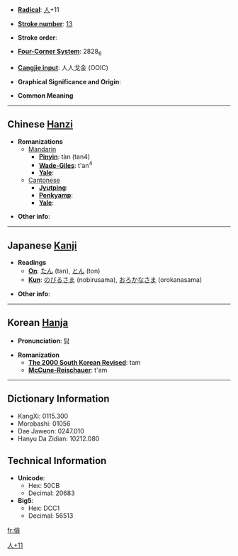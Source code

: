 * '''[[Wiktionary:Chinese radical index| Radical]]''': [[Wiktionary:Chinese radical index 人|人]]+11

* '''[[Wiktionary:Chinese total strokes index|Stroke number]]''': [[Wiktionary:Chinese total strokes index 13|13]]

* '''Stroke order''': 

* '''[[Wiktionary:Chinese four corner index|Four-Corner System]]''': 2828<sub>6</sub>

* '''[[Wiktionary:Chinese Cangjie index|Cangjie input]]''': 人人戈金 (OOIC)

* '''Graphical Significance and Origin''': 

* '''Common Meaning''' [[Category:CJKV Character articles lacking a common meaning|人+11]]

----

== Chinese [[Hanzi]] ==

* '''Romanizations'''
** [[Mandarin]]
*** '''[[Pinyin]]''': tàn (tan4)
*** '''[[Wade-Giles]]''': t'an<sup>4</sup>
*** '''[[Yale]]''': 
**[[Cantonese]]
***'''[[Jyutping]]''':
***'''[[Penkyamp]]''': 
***'''[[Yale]]''': 

* '''Other info''': 

----

== Japanese [[Kanji]] ==

* '''Readings'''
** '''[[On]]''': [[たん]] (tan), [[とん]] (ton)
** '''[[Kun]]''': [[のびるさま]] (nobirusama), [[おろかなさま]] (orokanasama)

* '''Other info''':  

----

== Korean [[Hanja]] ==

* '''Pronunciation''': [[탐]]

* '''Romanization'''
** '''[[The 2000 South Korean Revised Romanization|The 2000 South Korean Revised]]''': tam
** '''[[McCune-Reischauer]]''': t'am

----

== Dictionary Information ==

* KangXi: 0115.300
* Morobashi: 01056
* Dae Jaweon: 0247.010
* Hanyu Da Zidian: 10212.080

== Technical Information ==

* '''Unicode''':
** Hex: 50CB
** Decimal: 20683
* '''Big5''':
** Hex: DCC1
** Decimal: 56513

[[fr:僋]]